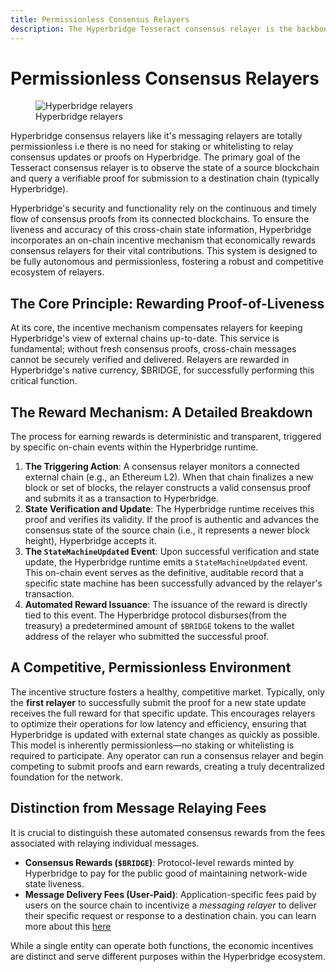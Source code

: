 ```yaml
---
title: Permissionless Consensus Relayers
description: The Hyperbridge Tesseract consensus relayer is the backbone of its trust free interoperability, responsible for providing verifiable consensus proofs from various connected blockchains. This specialized service operates by monitoring different state machines from EVM and Substrate-based chains to Polkadot's Parachains and Standalone chains, preparing their consensus proof or updates for submission to Hyperbridge.
---
```


# Permissionless Consensus Relayers

<figure>
  <img src="/relayers.png" alt="Hyperbridge relayers" />
  <figcaption style={{ textAlign: "center" }}>Hyperbridge relayers</figcaption>
</figure>

Hyperbridge consensus relayers like it's messaging relayers are totally permissionless i.e there is no need for staking or whitelisting to relay consensus updates or proofs on Hyperbridge.
The primary goal of the Tesseract consensus relayer is to observe the state of a source blockchain and query a verifiable proof for submission to a destination chain (typically Hyperbridge).

Hyperbridge's security and functionality rely on the continuous and timely flow of consensus proofs from its connected blockchains. To ensure the liveness and accuracy of this cross-chain state information,
Hyperbridge incorporates an on-chain incentive mechanism that economically rewards consensus relayers for their vital contributions. This system is designed to be fully autonomous and permissionless, fostering a robust and competitive ecosystem of relayers.

## The Core Principle: Rewarding Proof-of-Liveness
At its core, the incentive mechanism compensates relayers for keeping Hyperbridge's view of external chains up-to-date. This service is fundamental; without fresh consensus proofs, cross-chain messages cannot be securely verified and delivered.
Relayers are rewarded in Hyperbridge's native currency, $BRIDGE, for successfully performing this critical function.

## The Reward Mechanism: A Detailed Breakdown
The process for earning rewards is deterministic and transparent, triggered by specific on-chain events within the Hyperbridge runtime.

1.  **The Triggering Action**: A consensus relayer monitors a connected external chain (e.g., an Ethereum L2).
When that chain finalizes a new block or set of blocks, the relayer constructs a valid consensus proof and submits it as a transaction to Hyperbridge.
2.  **State Verification and Update**: The Hyperbridge runtime receives this proof and verifies its validity.
If the proof is authentic and advances the consensus state of the source chain (i.e., it represents a newer block height), Hyperbridge accepts it.
3.  **The `StateMachineUpdated` Event**: Upon successful verification and state update, the Hyperbridge runtime emits a `StateMachineUpdated` event.
This on-chain event serves as the definitive, auditable record that a specific state machine has been successfully advanced by the relayer's transaction.
4.  **Automated Reward Issuance**: The issuance of the reward is directly tied to this event. The Hyperbridge protocol disburses(from the treasury) a predetermined amount of `$BRIDGE` tokens to the wallet address of the relayer who submitted the successful proof.


## A Competitive, Permissionless Environment

The incentive structure fosters a healthy, competitive market. Typically, only the **first relayer** to successfully submit the proof for a new state update receives the full reward for that specific update. This encourages relayers to optimize their operations for low latency and efficiency,
ensuring that Hyperbridge is updated with external state changes as quickly as possible.
This model is inherently permissionless—no staking or whitelisting is required to participate. Any operator can run a consensus relayer and begin competing to submit proofs and earn rewards, creating a truly decentralized foundation for the network.

## Distinction from Message Relaying Fees

It is crucial to distinguish these automated consensus rewards from the fees associated with relaying individual messages.

* **Consensus Rewards (`$BRIDGE`)**: Protocol-level rewards minted by Hyperbridge to pay for the public good of maintaining network-wide state liveness.
* **Message Delivery Fees (User-Paid)**: Application-specific fees paid by users on the source chain to incentivize a *messaging relayer* to deliver their specific request or response to a destination chain. you can learn more about this [here](/developers/explore/relayers/messaging-relayers)

While a single entity can operate both functions, the economic incentives are distinct and serve different purposes within the Hyperbridge ecosystem.